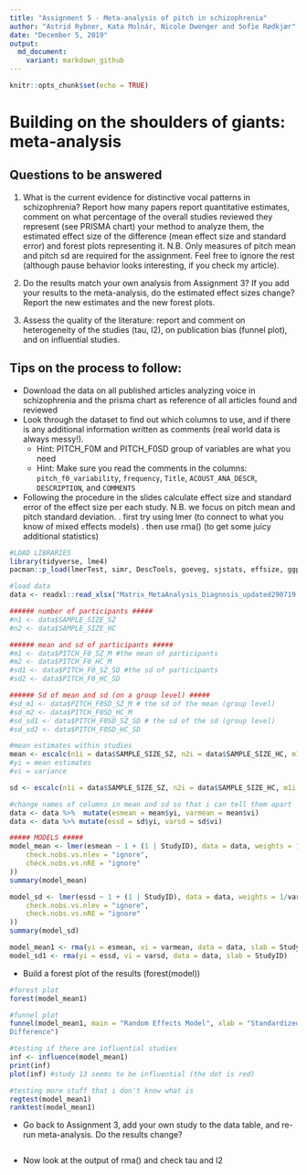 ```yaml
---
title: "Assignment 5 - Meta-analysis of pitch in schizophrenia"
author: "Astrid Rybner, Kata Molnár, Nicole Dwenger and Sofie Rødkjær"
date: "December 5, 2019"
output: 
  md_document:
    variant: markdown_github
---
```


```r
knitr::opts_chunk$set(echo = TRUE)
```

# Building on the shoulders of giants: meta-analysis

## Questions to be answered

1. What is the current evidence for distinctive vocal patterns in schizophrenia? Report how many papers report quantitative estimates, comment on what percentage of the overall studies reviewed they represent (see PRISMA chart) your method to analyze them, the estimated effect size of the difference (mean effect size and standard error) and forest plots representing it. N.B. Only measures of pitch mean and pitch sd are required for the assignment. Feel free to ignore the rest (although pause behavior looks interesting, if you check my article).

2. Do the results match your own analysis from Assignment 3? If you add your results to the meta-analysis, do the estimated effect sizes change? Report the new estimates and the new forest plots.

3. Assess the quality of the literature: report and comment on heterogeneity of the studies (tau, I2), on publication bias (funnel plot), and on influential studies.

## Tips on the process to follow:

- Download the data on all published articles analyzing voice in schizophrenia and the prisma chart as reference of all articles found and reviewed
- Look through the dataset to find out which columns to use, and if there is any additional information written as comments (real world data is always messy!).
    * Hint: PITCH_F0M and PITCH_F0SD group of variables are what you need
    * Hint: Make sure you read the comments in the columns: `pitch_f0_variability`, `frequency`, `Title`,  `ACOUST_ANA_DESCR`, `DESCRIPTION`, and `COMMENTS`
- Following the procedure in the slides calculate effect size and standard error of the effect size per each study. N.B. we focus on pitch mean and pitch standard deviation.
 . first try using lmer (to connect to what you know of mixed effects models)
 . then use rma() (to get some juicy additional statistics)
 
```r
#LOAD LIBRARIES
library(tidyverse, lme4)
pacman::p_load(lmerTest, simr, DescTools, goeveg, sjstats, effsize, ggplot2, dplyr, groupdata2, stringr, caret, tidyr, metafor)

#load data
data <- readxl::read_xlsx("Matrix_MetaAnalysis_Diagnosis_updated290719.xlsx")

###### number of participants #####
#n1 <- data$SAMPLE_SIZE_SZ
#n2 <- data$SAMPLE_SIZE_HC

###### mean and sd of participants #####
#m1 <- data$PITCH_F0_SZ_M #the mean of participants
#m2 <- data$PITCH_F0_HC_M
#sd1 <- data$PITCH_F0_SZ_SD #the sd of participants
#sd2 <- data$PITCH_F0_HC_SD

###### Sd of mean and sd (on a group level) #####
#sd_m1 <- data$PITCH_F0SD_SZ_M # the sd of the mean (group level)
#sd_m2 <- data$PITCH_F0SD_HC_M
#sd_sd1 <- data$PITCH_F0SD_SZ_SD # the sd of the sd (group level)
#sd_sd2 <- data$PITCH_F0SD_HC_SD

#mean estimates within studies
mean <- escalc(n1i = data$SAMPLE_SIZE_SZ, n2i = data$SAMPLE_SIZE_HC, m1i = data$PITCH_F0_SZ_M, m2i = data$PITCH_F0_HC_M, sd1i = data$PITCH_F0_SZ_SD, sd2i = data$PITCH_F0_HC_SD, measure = "SMD")
#yi = mean estimates
#vi = variance

sd <- escalc(n1i = data$SAMPLE_SIZE_SZ, n2i = data$SAMPLE_SIZE_HC, m1i = data$PITCH_F0SD_SZ_M, m2i = data$PITCH_F0SD_HC_M, sd1i = data$PITCH_F0SD_SZ_SD, sd2i = data$PITCH_F0SD_HC_SD, measure = "SMD")

#change names of columns in mean and sd so that i can tell them apart 
data <- data %>%  mutate(esmean = mean$yi, varmean = mean$vi)
data <- data %>% mutate(essd = sd$yi, varsd = sd$vi)

##### MODELS #####
model_mean <- lmer(esmean ~ 1 + (1 | StudyID), data = data, weights = 1/varmean, REML = F, control = lmerControl(
    check.nobs.vs.nlev = "ignore",
    check.nobs.vs.nRE = "ignore"
))
summary(model_mean)

model_sd <- lmer(essd ~ 1 + (1 | StudyID), data = data, weights = 1/varsd, REML = F, control = lmerControl(
    check.nobs.vs.nlev = "ignore",
    check.nobs.vs.nRE = "ignore"
))
summary(model_sd)

model_mean1 <- rma(yi = esmean, vi = varmean, data = data, slab = StudyID)
model_sd1 <- rma(yi = essd, vi = varsd, data = data, slab = StudyID)

```



- Build a forest plot of the results (forest(model))
```r
#forest plot
forest(model_mean1)

#funnel plot
funnel(model_mean1, main = "Random Effects Model", xlab = "Standardized Mean
Difference")

#testing if there are influential studies
inf <- influence(model_mean1)
print(inf)
plot(inf) #study 13 seems to be influential (the dot is red)

#testing more stuff that i don't know what is
regtest(model_mean1)
ranktest(model_mean1)
```
 
- Go back to Assignment 3, add your own study to the data table, and re-run meta-analysis. Do the results change?
```r

```


- Now look at the output of rma() and check tau and I2
